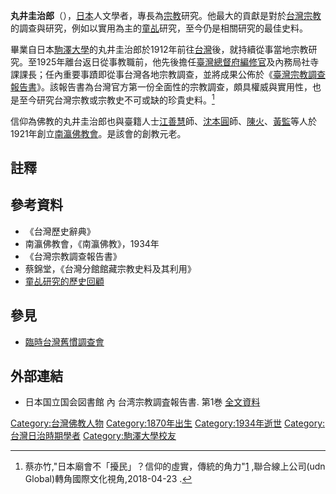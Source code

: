 '''丸井圭治郎'''（{{bd|1870年||1934年||}}），[[日本|日本]]人文學者，專長為[[宗教|宗教]]研究。他最大的貢獻是對於[[台灣宗教|台灣宗教]]的調查與研究，例如以實用為主的[[童乩|童乩]]研究，至今仍是相關研究的最佳史料。

畢業自日本[[駒澤大學|駒澤大學]]的丸井圭治郎於1912年前往[[台灣|台灣]]後，就持續從事當地宗教研究。至1925年離台返日從事教職前，他先後擔任[[臺灣總督府|臺灣總督府]][[編修官|編修官]]及內務局社寺課課長；任內重要事蹟即從事台灣各地宗教調查，並將成果公佈於《[[臺灣宗教調查報告書|臺灣宗教調查報告書]]》。該報告書為台灣官方第一份全面性的宗教調查，頗具權威與實用性，也是至今研究台灣宗教或宗教史不可或缺的珍貴史料。<ref>蔡亦竹,"日本廟會不「擾民」？信仰的虛實，傳統的角力"[https://global.udn.com/global_vision/story/8664/3102101] {{Wayback|url=https://global.udn.com/global_vision/story/8664/3102101 |date=20200808225332 }},聯合線上公司(udn Global)轉角國際文化視角,2018-04-23 .</ref>

信仰為佛教的丸井圭治郎也與臺籍人士[[江善慧|江善慧]]師、[[沈本圓|沈本圓]]師、[[陳火|陳火]]、[[黃監|黃監]]等人於1921年創立[[南瀛佛教會|南瀛佛教會]]。是該會的創教元老。

==註釋==
{{reflist}}

==參考資料==
{{refbegin}}
*《台灣歷史辭典》
*南瀛佛教會，《南瀛佛教》，1934年
*《台灣宗教調查報告書》
*蔡錦堂，《台灣分館館藏宗教史料及其利用》
*[http://www.ihp.sinica.edu.tw/~linfs/fslin/tawan1.PDF 童乩研究的歷史回顧]{{Wayback|url=http://www.ihp.sinica.edu.tw/~linfs/fslin/tawan1.PDF |date=20200215053253 }}
{{refend}}

==參見==
*[[臨時台灣舊慣調查會|臨時台灣舊慣調查會]]

==外部連結==
* 日本国立国会図書館 內 台湾宗教調査報告書. 第1巻 [http://dl.ndl.go.jp/search/searchResult?featureCode=all&searchWord=%E5%8F%B0%E6%B9%BE%E5%AE%97%E6%95%99%E8%AA%BF%E6%9F%BB%E5%A0%B1%E5%91%8A%E6%9B%B8&viewRestricted=0 全文資料]{{Wayback|url=http://dl.ndl.go.jp/search/searchResult?featureCode=all&searchWord=%E5%8F%B0%E6%B9%BE%E5%AE%97%E6%95%99%E8%AA%BF%E6%9F%BB%E5%A0%B1%E5%91%8A%E6%9B%B8&viewRestricted=0 |date=20200216152926 }}

{{DEFAULTSORT:Marui Keijiro}}
[[Category:台灣佛教人物|Category:台灣佛教人物]]
[[Category:1870年出生|Category:1870年出生]]
[[Category:1934年逝世|Category:1934年逝世]]
[[Category:台灣日治時期學者|Category:台灣日治時期學者]]
[[Category:駒澤大學校友|Category:駒澤大學校友]]
